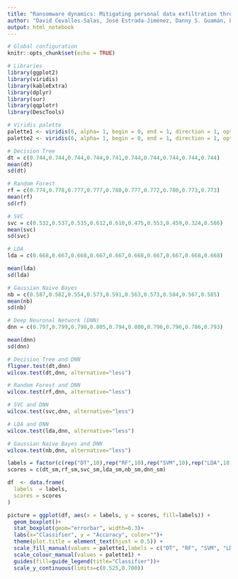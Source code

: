 ```yaml
---
title: "Ransomware dynamics: Mitigating personal data exfiltration through the SCIRAS lens"
author: "David Cevallos-Salas, José Estrada-Jiménez, Danny S. Guamán, Luis Urquiza-Aguiar"
output: html_notebook
---
```


```r
# Global configuration
knitr::opts_chunk$set(echo = TRUE)

# Libraries
library(ggplot2)
library(viridis)
library(kableExtra)
library(dplyr)
library(sur)
library(qqplotr)
library(DescTools)

# Viridis palette
palette1 <- viridis(6, alpha= 1, begin = 0, end = 1, direction = 1, option="viridis")
palette2 <- viridis(6, alpha= 1, begin = 0, end = 1, direction = 1, option="viridis")
```


```r
# Decision Tree
dt = c(0.744,0.744,0.744,0.744,0.741,0.744,0.744,0.744,0.744,0.744)
mean(dt)
sd(dt)

```

```r
# Random Forest
rf = c(0.774,0.778,0.777,0.777,0.780,0.777,0.772,0.780,0.773,0.773)
mean(rf)
sd(rf)
```

```r
# SVC
svc = c(0.532,0.537,0.535,0.612,0.610,0.475,0.553,0.459,0.324,0.586)
mean(svc)
sd(svc)
```

```r
# LDA
lda = c(0.668,0.667,0.668,0.667,0.667,0.668,0.667,0.667,0.668,0.668)

mean(lda)
sd(lda)

```

```r
# Gaussian Naive Bayes
nb = c(0.587,0.582,0.554,0.573,0.591,0.563,0.573,0.584,0.567,0.585)
mean(nb)
sd(nb)

```
```r
# Deep Neuronal Network (DNN)
dnn = c(0.797,0.799,0.798,0.805,0.794,0.800,0.796,0.796,0.786,0.793)

mean(dnn)
sd(dnn)
```

```r
# Decision Tree and DNN
fligner.test(dt,dnn)
wilcox.test(dt,dnn, alternative="less")
```

```r
# Random Forest and DNN
wilcox.test(rf,dnn, alternative="less")
```

```r
# SVC and DNN
wilcox.test(svc,dnn, alternative="less")
```

```r
# LDA and DNN
wilcox.test(lda,dnn, alternative="less")
```

```r
# Gaussian Naive Bayes and DNN
wilcox.test(nb,dnn, alternative="less")
```

```r

labels = factor(c(rep("DT",10),rep("RF",10),rep("SVM",10),rep("LDA",10),rep("GNB",10),rep("DNN",10)),levels=c("DT", "RF", "SVM", "LDA", "GNB", "DNN"))
scores = c(dt_sm,rf_sm,svc_sm,lda_sm,nb_sm,dnn_sm)

df  <- data.frame(
  labels  = labels,
  scores = scores
)

picture = ggplot(df, aes(x = labels, y = scores, fill=labels)) + 
  geom_boxplot()+
  stat_boxplot(geom="errorbar", width=0.3)+
  labs(x="Classifier", y = "Accuracy", color="")+
  theme(plot.title = element_text(hjust = 0.5)) +
  scale_fill_manual(values = palette1,labels = c("DT", "RF", "SVM", "LDA", "GNB", "DNN"))+
  scale_colour_manual(values = palette1) +
  guides(fill=guide_legend(title="Classifier"))+
  scale_y_continuous(limits=c(0.525,0.700))

```



